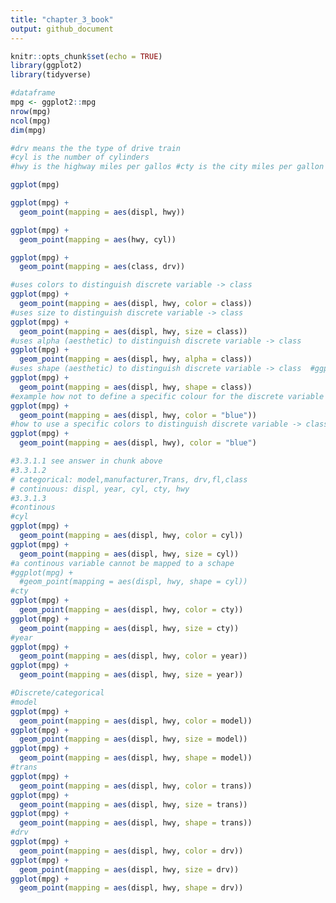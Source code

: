 ```yaml
---
title: "chapter_3_book"
output: github_document
---
```


```r
knitr::opts_chunk$set(echo = TRUE)
library(ggplot2)
library(tidyverse)
```

```r
#dataframe
mpg <- ggplot2::mpg
nrow(mpg)
ncol(mpg)
dim(mpg)

#drv means the the type of drive train
#cyl is the number of cylinders
#hwy is the highway miles per gallos #cty is the city miles per gallon
```
```r
ggplot(mpg)

```

```r
ggplot(mpg) +
  geom_point(mapping = aes(displ, hwy))
```


```r
ggplot(mpg) +
  geom_point(mapping = aes(hwy, cyl))
```

```r
ggplot(mpg) +
  geom_point(mapping = aes(class, drv))
```

```r
#uses colors to distinguish discrete variable -> class 
ggplot(mpg) +
  geom_point(mapping = aes(displ, hwy, color = class))
#uses size to distinguish discrete variable -> class 
ggplot(mpg) +
  geom_point(mapping = aes(displ, hwy, size = class))
#uses alpha (aesthetic) to distinguish discrete variable -> class 
ggplot(mpg) +
  geom_point(mapping = aes(displ, hwy, alpha = class))
#uses shape (aesthetic) to distinguish discrete variable -> class  #ggplot can only use 6 shapes at a time
ggplot(mpg) +
  geom_point(mapping = aes(displ, hwy, shape = class))
#example how not to define a specific colour for the discrete variable color
ggplot(mpg) +
  geom_point(mapping = aes(displ, hwy, color = "blue"))
#how to use a specific colors to distinguish discrete variable -> class 
ggplot(mpg) +
  geom_point(mapping = aes(displ, hwy), color = "blue")
```


```r
#3.3.1.1 see answer in chunk above
#3.3.1.2 
# categorical: model,manufacturer,Trans, drv,fl,class
# continuous: displ, year, cyl, cty, hwy
#3.3.1.3
#continous
#cyl
ggplot(mpg) +
  geom_point(mapping = aes(displ, hwy, color = cyl))
ggplot(mpg) +
  geom_point(mapping = aes(displ, hwy, size = cyl))
#a continous variable cannot be mapped to a schape
#ggplot(mpg) +
  #geom_point(mapping = aes(displ, hwy, shape = cyl))
#cty
ggplot(mpg) +
  geom_point(mapping = aes(displ, hwy, color = cty))
ggplot(mpg) +
  geom_point(mapping = aes(displ, hwy, size = cty))
#year
ggplot(mpg) +
  geom_point(mapping = aes(displ, hwy, color = year))
ggplot(mpg) +
  geom_point(mapping = aes(displ, hwy, size = year))

```


```r
#Discrete/categorical
#model
ggplot(mpg) +
  geom_point(mapping = aes(displ, hwy, color = model))
ggplot(mpg) +
  geom_point(mapping = aes(displ, hwy, size = model))
ggplot(mpg) +
  geom_point(mapping = aes(displ, hwy, shape = model))
#trans
ggplot(mpg) +
  geom_point(mapping = aes(displ, hwy, color = trans))
ggplot(mpg) +
  geom_point(mapping = aes(displ, hwy, size = trans))
ggplot(mpg) +
  geom_point(mapping = aes(displ, hwy, shape = trans))
#drv
ggplot(mpg) +
  geom_point(mapping = aes(displ, hwy, color = drv))
ggplot(mpg) +
  geom_point(mapping = aes(displ, hwy, size = drv))
ggplot(mpg) +
  geom_point(mapping = aes(displ, hwy, shape = drv))

```



